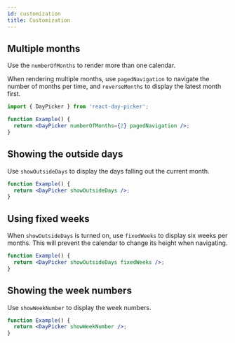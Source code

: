 ```yaml
---
id: customization
title: Customization
---
```


## Multiple months

Use the `numberOfMonths` to render more than one calendar.

When rendering multiple months, use `pagedNavigation` to navigate the number of
months per time, and `reverseMonths` to display the latest month first.

```jsx showOutput
import { DayPicker } from 'react-day-picker';

function Example() {
  return <DayPicker numberOfMonths={2} pagedNavigation />;
}
```

## Showing the outside days

Use `showOutsideDays` to display the days falling out the current month.

```jsx showOutput open=no
function Example() {
  return <DayPicker showOutsideDays />;
}
```

## Using fixed weeks

When `showOutsideDays` is turned on, use `fixedWeeks` to display six weeks per
months. This will prevent the calendar to change its height when navigating.

```jsx showOutput open=no
function Example() {
  return <DayPicker showOutsideDays fixedWeeks />;
}
```

## Showing the week numbers

Use `showWeekNumber` to display the week numbers.

```jsx showOutput open=no
function Example() {
  return <DayPicker showWeekNumber />;
}
```
